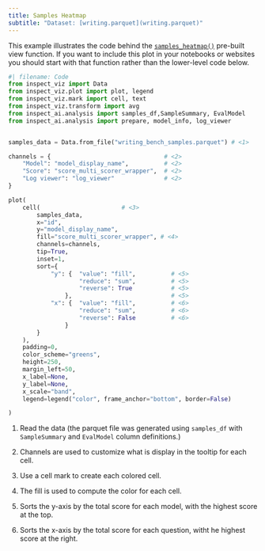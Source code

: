 ```yaml
---
title: Samples Heatmap
subtitle: "Dataset: [writing.parquet](writing.parquet)"
---
```


This example illustrates the code behind the [`samples_heatmap()`](../../../view-samples-heatmap.qmd) pre-built view function. If you want to include this plot in your notebooks or websites you should start with that function rather than the lower-level code below.

```python
#| filename: Code
from inspect_viz import Data
from inspect_viz.plot import plot, legend
from inspect_viz.mark import cell, text
from inspect_viz.transform import avg
from inspect_ai.analysis import samples_df,SampleSummary, EvalModel
from inspect_ai.analysis import prepare, model_info, log_viewer


samples_data = Data.from_file("writing_bench_samples.parquet") # <1>

channels = {                                # <2>
    "Model": "model_display_name",          # <2>
    "Score": "score_multi_scorer_wrapper",  # <2>
    "Log viewer": "log_viewer"              # <2>
}

plot(
    cell(                       # <3>                                  
        samples_data,
        x="id",
        y="model_display_name",
        fill="score_multi_scorer_wrapper", # <4>
        channels=channels,
        tip=True,
        inset=1, 
        sort={
            "y": {  "value": "fill",          # <5>
                    "reduce": "sum",          # <5>
                    "reverse": True           # <5>
                },                            # <5>
            "x": {  "value": "fill",          # <6>
                    "reduce": "sum",          # <6>
                    "reverse": False          # <6>
                }
        }   
    ),
    padding=0,
    color_scheme="greens",
    height=250,
    margin_left=50,
    x_label=None,
    y_label=None,
    x_scale="band",
    legend=legend("color", frame_anchor="bottom", border=False)

)
```

1. Read the data (the parquet file was generated using `samples_df` with `SampleSummary` and `EvalModel` column definitions.)

2. Channels are used to customize what is display in the tooltip for each cell.

3. Use a cell mark to create each colored cell.

4. The fill is used to compute the color for each cell.

5. Sorts the y-axis by the total score for each model, with the highest score at the top.

6. Sorts the x-axis by the total score for each question, witht he highest score at the right.